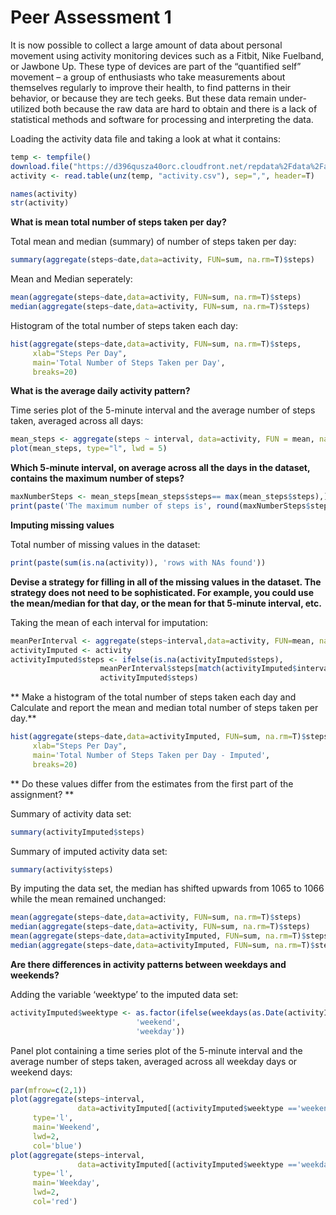 Peer Assessment 1
========================================================

It is now possible to collect a large amount of data about personal movement using activity monitoring devices such as a Fitbit, Nike Fuelband, or Jawbone Up. These type of devices are part of the "quantified self" movement -- a group of enthusiasts who take measurements about themselves regularly to improve their health, to find patterns in their behavior, or because they are tech geeks. But these data remain under-utilized both because the raw data are hard to obtain and there is a lack of statistical methods and software for processing and interpreting the data.

Loading the activity data file and taking a look at what it contains:

```r

temp <- tempfile()
download.file("https://d396qusza40orc.cloudfront.net/repdata%2Fdata%2Factivity.zip", method='curl',temp)
activity <- read.table(unz(temp, "activity.csv"), sep=",", header=T)
```

```r
names(activity)
str(activity)
```


**What is mean total number of steps taken per day?**

Total mean and median (summary) of number of steps taken per day:
```r
summary(aggregate(steps~date,data=activity, FUN=sum, na.rm=T)$steps)
```
Mean and Median seperately:
```r
mean(aggregate(steps~date,data=activity, FUN=sum, na.rm=T)$steps)
median(aggregate(steps~date,data=activity, FUN=sum, na.rm=T)$steps)
```

Histogram of the total number of steps taken each day:
```r
hist(aggregate(steps~date,data=activity, FUN=sum, na.rm=T)$steps, 
     xlab="Steps Per Day", 
     main='Total Number of Steps Taken per Day',
     breaks=20)
```

**What is the average daily activity pattern?**

Time series plot of the 5-minute interval and the average number of steps taken, averaged across all days:
```r
mean_steps <- aggregate(steps ~ interval, data=activity, FUN = mean, na.rm = TRUE)
plot(mean_steps, type="l", lwd = 5)
```

**Which 5-minute interval, on average across all the days in the dataset, contains the maximum number of steps?**
```r
maxNumberSteps <- mean_steps[mean_steps$steps== max(mean_steps$steps),]
print(paste('The maximum number of steps is', round(maxNumberSteps$steps[[1]]),'at interval',maxNumberSteps$interval[[1]]))
```

**Imputing missing values**

Total number of missing values in the dataset:
```r
print(paste(sum(is.na(activity)), 'rows with NAs found'))
```

**Devise a strategy for filling in all of the missing values in the dataset. The strategy does 
not need to be sophisticated. For example, you could use the mean/median for that day, 
or the mean for that 5-minute interval, etc.**

Taking the mean of each interval for imputation:
```r
meanPerInterval <- aggregate(steps~interval,data=activity, FUN=mean, na.rm=T)
activityImputed <- activity
activityImputed$steps <- ifelse(is.na(activityImputed$steps), 
                    meanPerInterval$steps[match(activityImputed$interval,meanPerInterval$interval)], 
                    activityImputed$steps)
```

** Make a histogram of the total number of steps taken each day and Calculate and report the mean and median total number of steps taken per day.**
```r
hist(aggregate(steps~date,data=activityImputed, FUN=sum, na.rm=T)$steps, 
     xlab="Steps Per Day",
     main='Total Number of Steps Taken per Day - Imputed',
     breaks=20)
```

** Do these values differ from the estimates from the first part of the assignment? **

Summary of activity data set:
```r
summary(activityImputed$steps)
```

Summary of imputed activity data set:
```r
summary(activity$steps)
```

By imputing the data set, the median has shifted upwards from 1065 to 1066 while the mean remained unchanged:
```r
mean(aggregate(steps~date,data=activity, FUN=sum, na.rm=T)$steps)
median(aggregate(steps~date,data=activity, FUN=sum, na.rm=T)$steps)
mean(aggregate(steps~date,data=activityImputed, FUN=sum, na.rm=T)$steps)
median(aggregate(steps~date,data=activityImputed, FUN=sum, na.rm=T)$steps)
```
 
**Are there differences in activity patterns between weekdays and weekends?**

Adding the variable 'weektype' to the imputed data set:
```r
activityImputed$weektype <- as.factor(ifelse(weekdays(as.Date(activityImputed$date, "%Y-%m-%d")) %in% c('Sunday','Saturday'),
                            'weekend',
                            'weekday'))
```

Panel plot containing a time series plot of the 5-minute interval and the average number of steps taken, 
averaged across all weekday days or weekend days:
```r
par(mfrow=c(2,1))
plot(aggregate(steps~interval, 
               data=activityImputed[(activityImputed$weektype =='weekend'),],FUN=mean),
     type='l',
     main='Weekend',
     lwd=2,
     col='blue')
plot(aggregate(steps~interval, 
               data=activityImputed[(activityImputed$weektype =='weekday'),],FUN=mean),
     type='l',
     main='Weekday',
     lwd=2,
     col='red')
```

